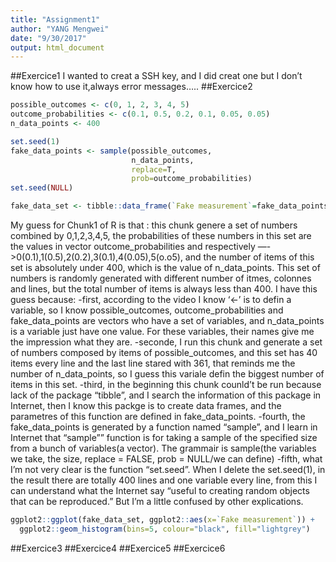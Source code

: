 ```yaml
---
title: "Assignment1"
author: "YANG Mengwei"
date: "9/30/2017"
output: html_document
---
```


##Exercice1
I wanted to creat a SSH key, and I did creat one but I don't know how to use it,always error messages.....
##Exercice2
```r
possible_outcomes <- c(0, 1, 2, 3, 4, 5)
outcome_probabilities <- c(0.1, 0.5, 0.2, 0.1, 0.05, 0.05)
n_data_points <- 400

set.seed(1)
fake_data_points <- sample(possible_outcomes,
                           n_data_points,
                           replace=T,
                           prob=outcome_probabilities)
set.seed(NULL)

fake_data_set <- tibble::data_frame(`Fake measurement`=fake_data_points)
```
My guess for Chunk1 of R is that : this chunk genere a set of numbers combined by 0,1,2,3,4,5, the probabilities of these numbers in this set are the values in vector outcome_probabilities and respectively ---->0(0.1),1(0.5),2(0.2),3(0.1),4(0.05),5(o.o5), and the number of items of this set is absolutely under 400, which is the value of n_data_points. This set of numbers is randomly generated with different number of itmes, colonnes and lines, but the total number of items is always less than 400. I have this guess because:
-first, according to the video I know '<-' is to defin a variable, so I know possible_outcomes, outcome_probabilities and fake_data_points are vectors who have a set of variables, and n_data_points is a variable just have one value. For these variables, their names give me the impression what they are.
-seconde, I run this chunk and generate a set of numbers composed by items of possible_outcomes, and this set has 40 items every line and the last line stared with 361, that reminds me the number of n_data_points, so I guess this variale defin the biggest number of items in this set.
-third, in the beginning this chunk counld't be run because lack of the package "tibble", and I search the information of this package in Internet, then I know this packge is to create data frames, and the parametres of this function are defined in fake_data_points.
-fourth, the fake_data_points is generated by a function named "sample", and I learn in Internet that "sample"" function is for taking a sample of the specified size from a bunch of variables(a vector). The grammair is sample(the variables we take, the size, replace = FALSE, prob = NULL/we can define)
-fifth, what I'm not very clear is the function "set.seed". When I delete the set.seed(1), in the result there are totally 400 lines and one variable every line, from this I can understand what the Internet say "useful to creating random objects that can be reproduced." But I'm  a little confused by other explications.
```r
ggplot2::ggplot(fake_data_set, ggplot2::aes(x=`Fake measurement`)) +
  ggplot2::geom_histogram(bins=5, colour="black", fill="lightgrey")
```
##Exercice3
##Exercice4
##Exercice5
##Exercice6